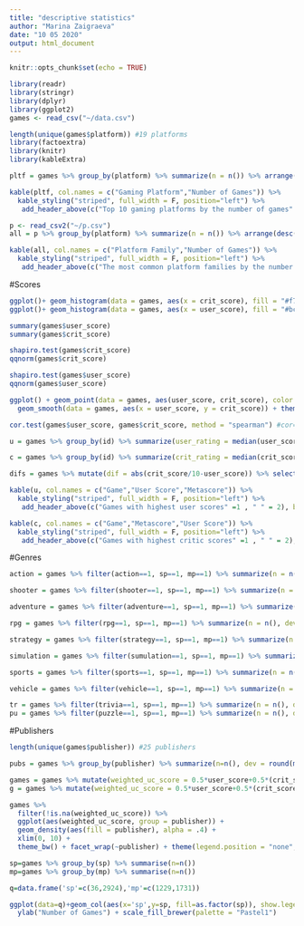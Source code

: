 ```yaml
---
title: "descriptive statistics"
author: "Marina Zaigraeva"
date: "10 05 2020"
output: html_document
---
```


```r
knitr::opts_chunk$set(echo = TRUE)
```

```r
library(readr)
library(stringr)
library(dplyr)
library(ggplot2)
games <- read_csv("~/data.csv")
```

```r
length(unique(games$platform)) #19 platforms
library(factoextra)
library(knitr)
library(kableExtra)

pltf = games %>% group_by(platform) %>% summarize(n = n()) %>% arrange(desc(n)) %>% top_n(10, n)

kable(pltf, col.names = c("Gaming Platform","Number of Games")) %>% 
  kable_styling("striped", full_width = F, position="left") %>% 
   add_header_above(c("Top 10 gaming platforms by the number of games" =1 , " " = 1), bold = T, italic = T)
```
```r
p <- read_csv2("~/p.csv")
all = p %>% group_by(platform) %>% summarize(n = n()) %>% arrange(desc(n)) %>% top_n(4,n)

kable(all, col.names = c("Platform Family","Number of Games")) %>% 
  kable_styling("striped", full_width = F, position="left") %>% 
   add_header_above(c("The most common platform families by the number of games" =1 , " " = 1), bold = T, italic = T)
```

#Scores 

```r
ggplot()+ geom_histogram(data = games, aes(x = crit_score), fill = "#f7f5ad",binwidth = 1) + theme_classic()
ggplot()+ geom_histogram(data = games, aes(x = user_score), fill = "#bcb3da",binwidth = 0.1) + theme_classic()

summary(games$user_score)
summary(games$crit_score)

shapiro.test(games$crit_score)
qqnorm(games$crit_score)

shapiro.test(games$user_score)
qqnorm(games$user_score)

ggplot() + geom_point(data = games, aes(user_score, crit_score), color = "#c1dbda") + 
  geom_smooth(data = games, aes(x = user_score, y = crit_score)) + theme_classic()

cor.test(games$user_score, games$crit_score, method = "spearman") #cor=47

u = games %>% group_by(id) %>% summarize(user_rating = median(user_score, na.rm = T), crit_rating = median(crit_score, na.rm = T)) %>% arrange(desc(user_rating)) %>% top_n(10, user_rating)

c = games %>% group_by(id) %>% summarize(crit_rating = median(crit_score, na.rm = T), user_rating = median(user_score, na.rm = T)) %>% arrange(desc(crit_rating)) %>% top_n(15, crit_rating)

difs = games %>% mutate(dif = abs(crit_score/10-user_score)) %>% select(id, user_score, crit_score, dif) %>% top_n(40, dif)

kable(u, col.names = c("Game","User Score","Metascore")) %>% 
  kable_styling("striped", full_width = F, position="left") %>% 
   add_header_above(c("Games with highest user scores" =1 , " " = 2), bold = T, italic = T)

kable(c, col.names = c("Game","Metascore","User Score")) %>% 
  kable_styling("striped", full_width = F, position="left") %>% 
   add_header_above(c("Games with highest critic scores" =1 , " " = 2), bold = T, italic = T)
```

#Genres 

```r
action = games %>% filter(action==1, sp==1, mp==1) %>% summarize(n = n(), dev = median(n_devs), sin = median(sp_median), mul = mean(mp_median), user_rating = median(user_score, na.rm = T), crit_rating = median(crit_score, na.rm = T))

shooter = games %>% filter(shooter==1, sp==1, mp==1) %>% summarize(n = n(), dev = median(n_devs), sin = median(sp_median), mul = mean(mp_median), user_rating = median(user_score, na.rm = T), crit_rating = median(crit_score, na.rm = T))

adventure = games %>% filter(adventure==1, sp==1, mp==1) %>% summarize(n = n(), dev = median(n_devs), sin = median(sp_median), mul = mean(mp_median), user_rating = median(user_score, na.rm = T), crit_rating = median(crit_score, na.rm = T))

rpg = games %>% filter(rpg==1, sp==1, mp==1) %>% summarize(n = n(), dev = median(n_devs), sin = median(sp_median), mul = mean(mp_median), user_rating = median(user_score, na.rm = T), crit_rating = median(crit_score, na.rm = T))

strategy = games %>% filter(strategy==1, sp==1, mp==1) %>% summarize(n = n(), dev = median(n_devs), sin = median(sp_median), mul = mean(mp_median), user_rating = median(user_score, na.rm = T), crit_rating = median(crit_score, na.rm = T))

simulation = games %>% filter(sumulation==1, sp==1, mp==1) %>% summarize(n = n(), dev = median(n_devs), sin = median(sp_median), mul = mean(mp_median), user_rating = median(user_score, na.rm = T), crit_rating = median(crit_score, na.rm = T))

sports = games %>% filter(sports==1, sp==1, mp==1) %>% summarize(n = n(), dev = median(n_devs), sin = median(sp_median), mul = mean(mp_median), user_rating = median(user_score, na.rm = T), crit_rating = median(crit_score, na.rm = T))

vehicle = games %>% filter(vehicle==1, sp==1, mp==1) %>% summarize(n = n(), dev = median(n_devs), sin = median(sp_median), mul = mean(mp_median), user_rating = median(user_score, na.rm = T), crit_rating = median(crit_score, na.rm = T))

tr = games %>% filter(trivia==1, sp==1, mp==1) %>% summarize(n = n(), dev = median(n_devs), sin = median(sp_median), mul = mean(mp_median), user_rating = median(user_score, na.rm = T), crit_rating = median(crit_score, na.rm = T))
pu = games %>% filter(puzzle==1, sp==1, mp==1) %>% summarize(n = n(), dev = median(n_devs), sin = median(sp_median), mul = mean(mp_median), user_rating = median(user_score, na.rm = T), crit_rating = median(crit_score, na.rm = T))
```


#Publishers

```r
length(unique(games$publisher)) #25 publishers

pubs = games %>% group_by(publisher) %>% summarize(n=n(), dev = round(median(n_devs)), oi = (median(op))/1000000, sus = (median(sust))/1000000, stock_var = mean(stock_var), user_rating = median(user_score, na.rm = T), crit_rating = median(crit_score, na.rm = T)) %>% arrange(desc(n)) %>% top_n(10, n)

games = games %>% mutate(weighted_uc_score = 0.5*user_score+0.5*(crit_score/10))
g = games %>% mutate(weighted_uc_score = 0.5*user_score+0.5*(crit_score/10)) %>% group_by(publisher) %>% summarize(n = n(), mucs = median(weighted_uc_score))
```

```r
games %>% 
  filter(!is.na(weighted_uc_score)) %>% 
  ggplot(aes(weighted_uc_score, group = publisher)) +
  geom_density(aes(fill = publisher), alpha = .4) +
  xlim(0, 10) +
  theme_bw() + facet_wrap(~publisher) + theme(legend.position = "none", panel.grid.major = element_blank(), panel.grid.minor = element_blank())
```

```r
sp=games %>% group_by(sp) %>% summarise(n=n())
mp=games %>% group_by(mp) %>% summarise(n=n())

q=data.frame('sp'=c(36,2924),'mp'=c(1229,1731))

ggplot(data=q)+geom_col(aes(x='sp',y=sp, fill=as.factor(sp)), show.legend = F)+geom_col(aes(x='mp',y=mp,fill=as.factor(sp)), show.legend = F) + theme_classic() + xlab("Game Mode") +
  ylab("Number of Games") + scale_fill_brewer(palette = "Pastel1")
```




